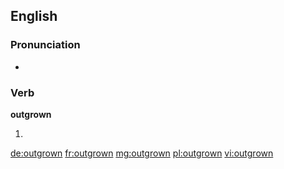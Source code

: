 ==English==

===Pronunciation===
* {{IPA|/ˈɑʊtɡɻɔʊn/}}

===Verb===
'''outgrown'''

# {{past participle of|[[outgrow]]}}

[[de:outgrown]]
[[fr:outgrown]]
[[mg:outgrown]]
[[pl:outgrown]]
[[vi:outgrown]]